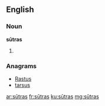 ==English==

===Noun===
'''sūtras''' {{p}}

# {{plural of|[[sūtra#English|sūtra]]}}

===Anagrams===
* [[Rastus#English|Rastus]]
* [[tarsus#English|tarsus]]

[[ar:sūtras]]
[[fr:sūtras]]
[[ku:sūtras]]
[[mg:sūtras]]